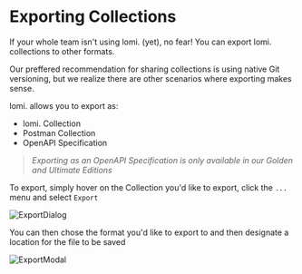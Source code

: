 # Exporting Collections

If your whole team isn't using lomi. (yet), no fear! You can export lomi. collections to other formats. 

Our preffered recommendation for sharing collections is using native Git versioning, but we realize there are other scenarios where exporting makes sense. 

lomi. allows you to export as:
- lomi. Collection
- Postman Collection
- OpenAPI Specification

> *Exporting as an OpenAPI Specification is only available in our Golden and Ultimate Editions*

To export, simply hover on the Collection you'd like to export, click the `...` menu and select `Export` 

![ExportDialog](/screenshots/migration/CollectionExport.webp)


You can then chose the format you'd like to export to and then designate a location for the file to be saved

![ExportModal](/screenshots/migration/ExportModal.webp)



